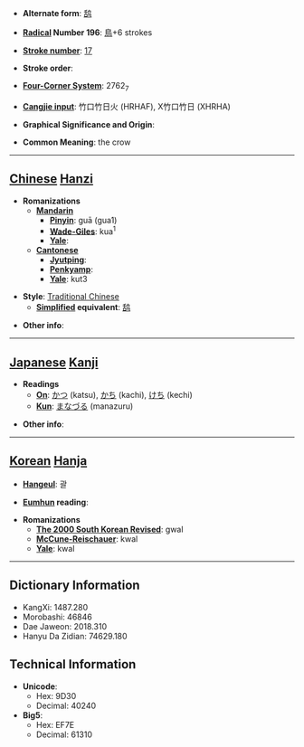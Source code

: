 * '''Alternate form''': [[鸹]]

* '''[[Wiktionary:Chinese radical index| Radical]] Number 196''': [[Wiktionary:Chinese radical index 鳥|鳥]]+6 strokes

* '''[[Wiktionary:Chinese total strokes index|Stroke number]]''': [[Wiktionary:Chinese total strokes index 17|17]]

* '''Stroke order''': 

* '''[[Wiktionary:Chinese four corner index|Four-Corner System]]''': 2762<sub>7</sub>

* '''[[Wiktionary:Chinese Cangjie index|Cangjie input]]''': 竹口竹日火 (HRHAF), X竹口竹日 (XHRHA)

* '''Graphical Significance and Origin''': 

* '''Common Meaning''': the crow

----

== [[Chinese]] [[Hanzi]] ==

* '''Romanizations'''
** '''[[Mandarin]]'''
*** '''[[Pinyin]]''': guā (gua1)
*** '''[[Wade-Giles]]''': kua<sup>1</sup>
*** '''[[Yale]]''': 
** '''[[Cantonese]]'''
*** '''[[Jyutping]]''':
*** '''[[Penkyamp]]''': 
*** '''[[Yale]]''': kut3

* '''Style''': [[Traditional Chinese]] 
** '''[[Simplified Chinese|Simplified]] equivalent''': [[鸹]]

* '''Other info''': 

----

== [[Japanese]] [[Kanji]] ==

* '''Readings'''
** '''[[On]]''': [[かつ]] (katsu), [[かち]] (kachi), [[けち]] (kechi)
** '''[[Kun]]''': [[まなづる]] (manazuru)

* '''Other info''':  

----

== [[Korean]] [[Hanja]] ==

* '''[[Hangeul]]''': 괄

* '''[[Eumhun]] reading''': 

* '''Romanizations'''
** '''[[The 2000 South Korean Revised Romanization|The 2000 South Korean Revised]]''': gwal
** '''[[McCune-Reischauer]]''': kwal
** '''[[Yale]]''': kwal

----

== Dictionary Information ==

* KangXi: 1487.280
* Morobashi: 46846
* Dae Jaweon: 2018.310
* Hanyu Da Zidian: 74629.180

== Technical Information ==

* '''Unicode''':
** Hex: 9D30
** Decimal: 40240
* '''Big5''':
** Hex: EF7E
** Decimal: 61310